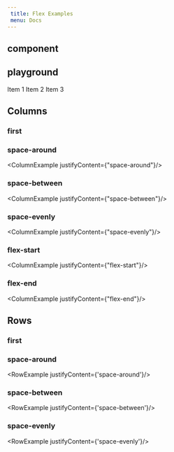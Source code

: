```yaml
---
 title: Flex Examples
 menu: Docs
---
```






<DynamicFlex/>

## component

<FlexComponent/>


## playground

<Playground>
<BorderBox width={300} height={300} borderRadius={0}>
  <Flex flexWrap="nowrap">
    <Flex.Item>
      <Box p={3} bg="blue.5">
        Item 1
      </Box>
    </Flex.Item>
    <Flex.Item>
      <Box p={3} bg="green.5">
        Item 2
      </Box>
    </Flex.Item>
    <Flex.Item>
      <Box p={3} bg="yellow.5">
        Item 3
      </Box>
    </Flex.Item>
  </Flex>
</BorderBox>
</Playground>

## Columns

### first

<ColumnExample grow={1}/>

### space-around

<ColumnExample justifyContent={"space-around"}/>

### space-between

<ColumnExample justifyContent={"space-between"}/>

### space-evenly

<ColumnExample justifyContent={"space-evenly"}/>

### flex-start

<ColumnExample justifyContent={"flex-start"}/>

### flex-end

<ColumnExample justifyContent={"flex-end"}/>

## Rows

### first

<RowExample/>

### space-around

<RowExample justifyContent={'space-around'}/>

### space-between

<RowExample justifyContent={'space-between'}/>

### space-evenly

<RowExample justifyContent={'space-evenly'}/>

